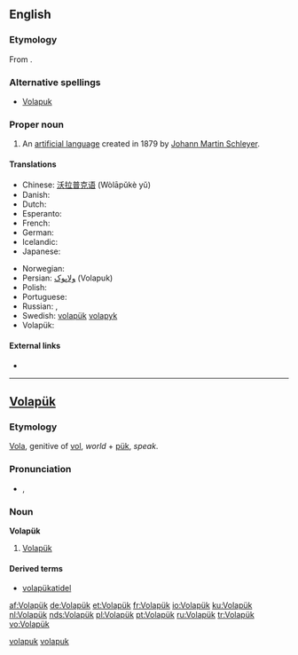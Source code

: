 {{interwiktionary|code=vo}}
==English==
{{wikipedia}}

===Etymology===
From {{etyl|vo}} {{term|Volapük#Volapük|Volapük}}.

===Alternative spellings===
* [[Volapuk]]

===Proper noun===
{{en-proper noun}}

# An [[artificial language]] created in 1879 by [[w:Johann Martin Schleyer|Johann Martin Schleyer]].

====Translations====
{{trans-top|language}}
* Chinese: [[沃拉普克语]] (Wòlāpǔkè yǔ)
* Danish: {{t-|da|volapyk}}
* Dutch: {{t+|nl|Volapük}}
* Esperanto: {{t|eo|volapuko}}
* French: {{t+|fr|volapük}}
* German: {{t+|de|Volapük|n}}
* Icelandic: {{t|is|vólapuk}}
* Japanese: {{t+|ja|ヴォラピュク|tr=vorapyuku|sc=Jpan}}
{{trans-mid}}
* Norwegian: {{t-|no|volapyk}}
* Persian: [[ولاپوک]] (Volapuk)
* Polish: {{t-|pl|wolapik|m}}
* Portuguese: {{t+|pt|volapuque}}
* Russian: {{t+|ru|волапюк|tr=volapjúk|sc=Cyrl}}, {{t+|ru|воляпюк|tr=voljapjúk|sc=Cyrl}}
* Swedish: [[volapük]] [[volapyk]]
* Volapük: {{t+|vo|Volapük|xs=Volapük}}
{{trans-bottom}}

====External links====
* {{ISO 639|1code=vo|3code=vol|link=Linguist List}}

[[Category:English words spelled with diacritics|volapuk]]

----

==[[Volapük]]==

===Etymology===
[[vola|Vola]], genitive of [[vol#Volapük|vol]], ''world'' + [[pük]], ''speak''.

===Pronunciation===
* {{IPA|/volaˈpyk/|lang=vo}}, {{SAMPA|/vola"pyk/}}

===Noun===
'''Volapük'''

# [[#English|Volapük]]

====Derived terms====
* [[volapükatidel]]

[[Category:Volapük nouns|volapuk]]

[[af:Volapük]]
[[de:Volapük]]
[[et:Volapük]]
[[fr:Volapük]]
[[io:Volapük]]
[[ku:Volapük]]
[[nl:Volapük]]
[[nds:Volapük]]
[[pl:Volapük]]
[[pt:Volapük]]
[[ru:Volapük]]
[[tr:Volapük]]
[[vo:Volapük]]